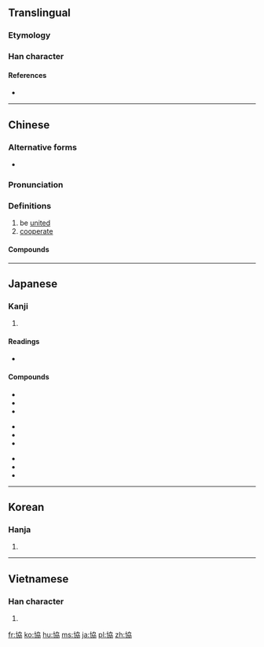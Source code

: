 {{also|协}}
==Translingual==

===Etymology===
{{Han compound|十|劦|t2=hang together|ls=ic}}

===Han character===
{{Han char|rn=24|rad=十|as=06|sn=8|four=44027|canj=JKSS|ids=⿰十劦}}

====References====
* {{Han ref|kx=0156.340|dkj=02742|dj=0357.010|hdz=10064.030|uh=5354|ud=21332|bh=A8F3|bd=43251}}

----

==Chinese==
{{zh-forms|s=协}}

===Alternative forms===
* {{zh-l|叶}}

===Pronunciation===
{{zh-pron
|m=xié
|c=hip6
|mc=y
|oc=y
|ma=
|cat=v
}}

===Definitions===
{{zh-hanzi}}

# be [[unite]]d
# [[cooperate]]

====Compounds====
{{der3
| {{l|cmn|协办}}
| {{l|cmn|协定}}
| {{l|cmn|协和}}
| {{l|cmn|协会}}
| {{l|cmn|协力}}
| {{l|cmn|协商}}
| {{l|cmn|协调}}
| {{l|cmn|协同}}
| {{l|cmn|协议}}
| {{l|cmn|协约}}
| {{l|cmn|协助}}
| {{l|cmn|协奏曲}}
| {{l|cmn|协作}}
}}

----

==Japanese==

===Kanji===
{{ja-kanji|grade=4|rs=十06}}

# {{defn|lang=ja|sort=十06}}

====Readings====
* {{ja-readings|goon=[[ぎょう]] (gyō)|kanon=[[きょう]] (kyō)|kun=[[かなう]] (kanau)}}

====Compounds====
{{top3}}
*{{l|ja|sc=Jpan|協会|tr=きょうかい, kyōkai}}
*{{l|ja|sc=Jpan|協議|tr=きょうぎ, kyōgi}}
*{{l|ja|sc=Jpan|協賛|tr=きょうさん, kyōsan}}
{{mid3}}
*{{l|ja|sc=Jpan|協奏曲|tr=きょうそうきょく, kyōsōkyoku}}
*{{l|ja|sc=Jpan|協調|tr=きょうちょう, kyōchō}}
*{{l|ja|sc=Jpan|協定|tr=きょうてい, kyōtei}}
{{mid3}}
*{{l|ja|sc=Jpan|協同|tr=きょうどう, kyōdō}}
*{{l|ja|sc=Jpan|協力|tr=きょうりょく, kyōryoku}}
*{{l|ja|sc=Jpan|協和|tr=きょうわ, kyōwa}}
{{bottom}}

----

==Korean==

===Hanja===
{{ko-hanja|hangeul=협|rv=hyeop|mr=hyŏp}}

# {{defn|lang=ko|sort=十06}}

----

==Vietnamese==

===Han character===
{{vi-hantu|[[hiệp]], [[hiếp]], [[híp]]|rs=十06}}

# {{defn|lang=vi|sort=十06}}

[[fr:協]]
[[ko:協]]
[[hu:協]]
[[ms:協]]
[[ja:協]]
[[pl:協]]
[[zh:協]]